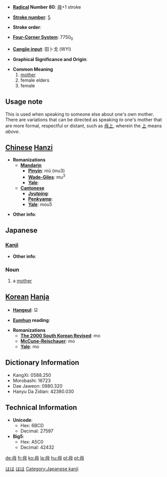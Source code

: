 {{TOCright}}
* '''[[Wiktionary:Chinese radical index| Radical]] Number 80''': [[Wiktionary:Chinese radical index 毋|毋]]+1 stroke

* '''[[Wiktionary:Chinese total strokes index|Stroke number]]''': [[Wiktionary:Chinese total strokes index 5|5]]

* '''Stroke order''': 

* '''[[Wiktionary:Chinese four corner index|Four-Corner System]]''': 7750<sub>0</sub>

* '''[[Wiktionary:Chinese Cangjie index|Cangjie input]]''': 田卜戈 (WYI)

* '''Graphical Significance and Origin''': 

* '''Common Meaning'''
*# [[mother]]
*# female elders
*# female

== Usage note ==
This is used when speaking to someone else about one's own mother. There are variations that can be directed as speaking ''to'' one's mother that are more formal, respectful or distant, such as [[母上]], wherein the [[上]] means ''above''.

== [[Chinese]] [[Hanzi]] ==

* '''Romanizations'''
** '''[[Mandarin]]'''
*** '''[[Pinyin]]''': mǔ (mu3)
*** '''[[Wade-Giles]]''': mu<sup>3</sup>
*** '''[[Yale]]''': 
** '''[[Cantonese]]'''
*** '''[[Jyutping]]''':
*** '''[[Penkyamp]]''': 
*** '''[[Yale]]''': mou5

* '''Other info''': 

==Japanese==
[[Category:1000_Japanese_basic_words|はは]]
[[Category:Japanese language|はは]]
===[[Kanji]]===
{{kanji|on readings=[[ぼ]] (bo), [[ぼう]] (bō), [[も]] (mo)
|kun readings=[[はは]] (haha)
}}

* '''Other info''':

=== Noun ===
{{janoun|はは|haha}}
#a [[mother]]

== [[Korean]] [[Hanja]] ==

* '''[[Hangeul]]''': 모

* '''[[Eumhun]] reading''': 

* '''Romanizations'''
** '''[[The 2000 South Korean Revised Romanization|The 2000 South Korean Revised]]''': mo
** '''[[McCune-Reischauer]]''': mo
** '''[[Yale]]''': mo

== Dictionary Information ==

* KangXi: 0588.250
* Morobashi: 16723
* Dae Jaweon: 0980.320
* Hanyu Da Zidian: 42380.030

== Technical Information ==

* '''Unicode''':
** Hex: 6BCD
** Decimal: 27597
* '''Big5''':
** Hex: A5C0
** Decimal: 42432

[[Category:Japanese kanji]]

[[de:母]]
[[fr:母]]
[[ko:母]]
[[la:母]]
[[hu:母]]
[[pl:母]]
[[pt:母]]